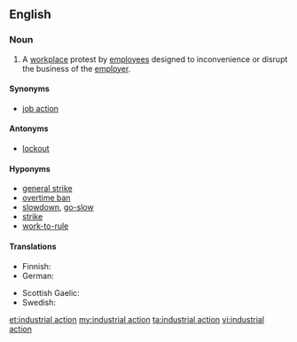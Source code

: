 ==English==
{{wikipedia}}

===Noun===
{{en-noun|head=[[industrial]] [[action]]}}

# {{chiefly|British}} A [[workplace]] protest by [[employee|employees]] designed to inconvenience or disrupt the business of the [[employer]].

====Synonyms====
* [[job action]] {{qualifier|US}}

====Antonyms====
* [[lockout]]

====Hyponyms====
* [[general strike]]
* [[overtime ban]]
* [[slowdown]], [[go-slow]]
* [[strike]]
* [[work-to-rule]]

====Translations====
{{trans-top|workplace protest}}
* Finnish: {{t+|fi|työtaistelu}}
* German: {{t+|de|Arbeitskampf|m}}
{{trans-mid}}
* Scottish Gaelic: {{t-|gd|stailc|f}}
* Swedish: {{t-|sv|stridsåtgärd|c}}
{{trans-bottom}}

[[et:industrial action]]
[[my:industrial action]]
[[ta:industrial action]]
[[vi:industrial action]]